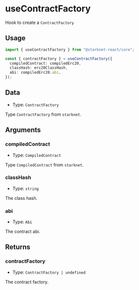 # useContractFactory

Hook to create a `ContractFactory`

## Usage

```ts twoslash
import { useContractFactory } from "@starknet-react/core";

const { contractFactory } = useContractFactory({
  compiledContract: compiledErc20,
  classHash: erc20ClassHash,
  abi: compiledErc20.abi,
});
```

## Data

- Type: `ContractFactory`

Type `ContractFactory` from `starknet`.

## Arguments

### compiledContract

- Type: `CompiledContract`

Type `CompiledContract` from `starknet`.

### classHash

- Type: `string`

The class hash.

### abi

- Type: `Abi`

The contract abi.

## Returns

### contractFactory

- Type: `ContractFactory | undefined`

The contract factory.
